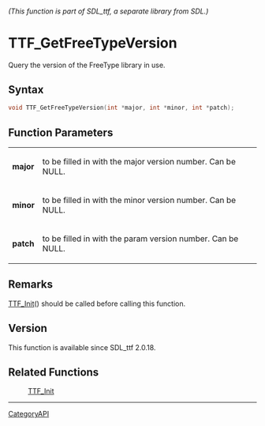 ====== (This function is part of SDL_ttf, a separate library from SDL.) ======
= TTF_GetFreeTypeVersion =

Query the version of the FreeType library in use.

== Syntax ==

<syntaxhighlight lang='c'>
void TTF_GetFreeTypeVersion(int *major, int *minor, int *patch);
</syntaxhighlight>

== Function Parameters ==

{|
|'''major'''
|to be filled in with the major version number. Can be NULL.
|-
|'''minor'''
|to be filled in with the minor version number. Can be NULL.
|-
|'''patch'''
|to be filled in with the param version number. Can be NULL.
|}

== Remarks ==

[[TTF_Init]]() should be called before calling this function.

== Version ==

This function is available since SDL_ttf 2.0.18.

== Related Functions ==

:[[TTF_Init]]

----
[[CategoryAPI]]


